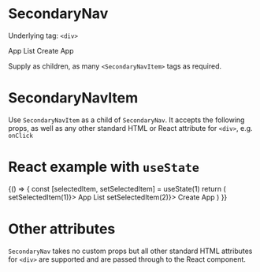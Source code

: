 
<Meta title="V3/SecondaryNav" component={SecondaryNav} />

# SecondaryNav

Underlying tag: `<div>`

<Canvas>
  <Story name="Default Usage">
    <SecondaryNav>
      <SecondaryNavItem>App List</SecondaryNavItem>
      <SecondaryNavItem active>Create App</SecondaryNavItem>
    </SecondaryNav>
  </Story>
</Canvas>

<RenderHtmlMarkup component="V3/SecondaryNav" story="Default Usage" />

Supply as children, as many `<SecondaryNavItem>` tags as required.

# SecondaryNavItem

Use `SecondaryNavItem` as a child of `SecondaryNav`. It accepts the following props, as well as any other standard HTML or React attribute for `<div>`, e.g. `onClick`

<ArgsTable of={SecondaryNavItem} />

# React example with `useState`

<Canvas>
  <Story name="React example">
    {() => {
      const [selectedItem, setSelectedItem] = useState(1)
      return (
        <SecondaryNav>
          <SecondaryNavItem active={selectedItem === 1} onClick={() => setSelectedItem(1)}>
            App List
          </SecondaryNavItem>
          <SecondaryNavItem active={selectedItem === 2} onClick={() => setSelectedItem(2)}>
            Create App
          </SecondaryNavItem>
        </SecondaryNav>
      )
    }}
  </Story>
</Canvas>

# Other attributes

`SecondaryNav` takes no custom props but all other standard HTML attributes for `<div>` are supported and are passed through to the React component.
